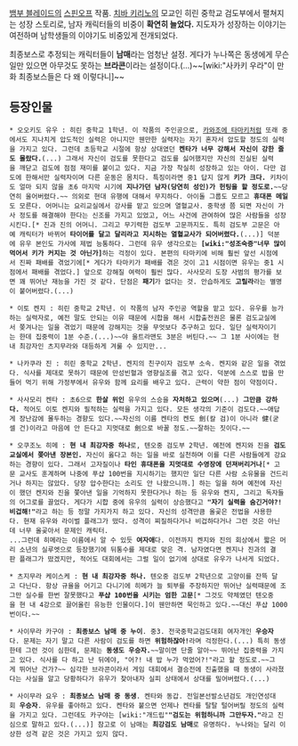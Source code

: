 [[뱀부 블레이드]]의 [[스핀오프]] 작품. [[치바 키리노]]의 모교인 히린 중학교 검도부에서 펼쳐지는 성장 스토리로, 남자 캐릭터들의 비중이 '''확연히 늘었다.''' 지도자가 성장하는 이야기는 여전하며 남학생들의 이야기도 비중있게 전개되었다.

최종보스로 추정되는 캐릭터들이 '''남매'''라는 엄청난 설정. 게다가 누나쪽은 동생에게 무슨 일만 있으면 아무것도 못하는 '''브라콘'''이라는 설정이다.(...)~~[wiki:"사카키 우라"이 만화 최종보스들은 다 왜 이렇다니]~~

== 등장인물 ==

 * 오오키도 유우 : 히린 중학교 1학년. 이 작품의 주인공으로, [[카와조에 타마키]]처럼 또래 중에서도 지나치게 압도적인 실력은 아니지만 웬만한 실력자는 자기 혼자서 압도할 정도의 실력을 가지고 있다. 그런데 초등학교 시절에 항상 상대였던 '''켄타가 너무 강해서 자신이 강한 줄도 몰랐다.'''(...) 그래서 자신이 검도를 못한다고 검도를 싫어했지만 자신의 진실된 실력을 깨닫고 검도에 점점 재미를 붙이고 있다. 지금 가장 착실히 성장하고 있는 아이. 다만 검도에 한해서만 실력자이며 다른 운동은 몸치다. 특징이라면 중1 답지 않게 '''키가 크다.''' 키차이도 얼마 되지 않을 초6 마지막 시기에 '''지나가던 남자(당연히 성인)가 헌팅을 할 정도로.'''~~당연히 울어버렸다.~~ 의외로 현대 유행에 대해서 무지하다. 아이돌 그룹도 모르고 '''휴대폰 메일'''도 모른다. 어머니는 요리교실에서 강사를 맡고 있으며 열혈교사. 중학생 쯤 되면 자신이 가사 정도를 해결해야 한다는 신조를 가지고 있었고, 어느 사건에 관여하여 많은 사람들을 성장시킨다.[* 진과 진의 어머니. 그리고 무기력한 검도부 고문까지도. 특히 검도부 고문은 아예 캐릭터가 바뀌어 '''타이어를 달고 달리라고 지시하는 열혈교사가 되어버렸다.'''(...)] 덕분에 유우 본인도 가사에 제법 능통하다. 그런데 유우 생각으로는 '''[wiki:"성조숙증"너무 많이 먹어서 키가 커지는 것 아닌가]'''하는 걱정이 있다. 본편의 타마키에 비해 훨씬 앞선 시점에서 진짜 패배를 겪었기에[* 게다가 타마키가 패배를 겪은 것이 고1 시점이면 유우는 중1 시점에서 패배를 겪었다.] 앞으로 강해질 여력이 훨씬 많다. 사사모리 도장 사범의 평가를 보면 꽤 뛰어난 재능을 가진 것 같다. 단점은 '''패기'''가 없다는 것. 안습하게도 '''고릴라'''라는 별명이 붙어버렸다.(...)

 * 이토 켄지 : 히린 중학교 2학년. 이 작품의 남자 주인공 역할을 맡고 있다. 유우를 능가하는 실력자로, 예전 말도 안되는 이유 때문에 시합을 해서 시합출전권은 물론 검도교실에서 쫒겨나는 일을 겪었기 때문에 강해지는 것을 무엇보다 추구하고 있다. 일단 실력자이기는 한데 집중력이 1분 수준.(...)~~야 울트라맨도 3분은 버틴다.~~ 그 1분 사이에는 현내 최강자인 츠지무라와 대등하게 겨룰 수 있지만...

 * 나카쿠라 진 : 히린 중학교 2학년. 켄지의 친구이자 검도부 소속. 켄지와 같은 일을 겪었다. 식사를 제대로 못하기 때문에 만성빈혈과 영향실조를 겪고 있다. 덕분에 스스로 밥을 만들어 먹기 위해 가정부에서 유우와 함께 요리를 배우고 있다. 근력이 약한 점이 약점이다.

 * 사사모리 켄타 : 초6으로 '''한살 위인''' 유우의 스승을 '''자처하고 있으며'''(...) '''그만큼 강하다.''' 적어도 이토 켄지와 필적하는 실력을 가지고 있다. 모든 생각의 기준이 검도다.~~애답게 장난감에 몰두하는 경향도 있다.~~자신의 이름 켄타의 켄도 劍(칼 검)이 아니라 健(굳셀 건)이라고 마음에 안 든다고 지멋대로 劍으로 바꿀 정도.~~잘하는 짓이다.~~

 * 오쿠조노 히메 : '''현 내 최강자중 하나'''로, 텐오중 검도부 2학년. 예전에 켄지와 진을 '''검도교실에서 쫒아낸 장본인.''' 자신이 옳다고 하는 일을 바로 실천하며 이를 다른 사람들에게 강요하는 경향이 있다. 그래서 고자질이나 '''타인 휴대폰을 지멋대로 수영장에 던져버리거나'''[* 고문 교사도 훈계하며 나중에 푸샵 100번을 지시하기는 했지만 일단 다른 사람 소유물을 건드리거나 하지는 않았다. 당장 압수한다는 소리도 안 나왔으니까.] 하는 일을 하며 예전에 자신이 했던 켄지와 진을 쫓아낸 일을 기억하지 못한다거나 하는 등 유우와 켄지, 그리고 독자들의 어그로를 끌었다. 게다가 시합 중에 유우의 실력이 상승했다고 '''"자기 실력을 숨긴거야?! 비겁해!"'''라고 하는 등 정말 가지가지 하고 있다. 자신의 성격만큼 올곶은 전법을 사용한다. 현재 유우와 라이벌 플래그가 떴다. 성격이 찌질하다거나 비겁하다거나 그런 것은 아닌데 너무 올곶아서 문제인 캐릭터.
 ...그런데 히메라는 이름에서 알 수 있듯 '''여자애'''다. 이전까지 켄지와 진의 회상에서 짧은 머리 소년의 실루엣으로 등장했기에 뒤통수를 제대로 맞은 격. 남자였다면 켄지나 진과의 결판 플래그가 떴겠지만, 적어도 대회에서는 그럴 일이 없기에 상대로 유우가 나서게 되었다.

 * 츠지무라 케이스케 : '''현 내 최강자중 하나.''' 텐오중 검도부 2학년으로 고양이를 잔뜩 달고 다닌다. 항상 규율을 어기고 다니기에 히메가 늘 퇴부를 주장하지만 뛰어난 실력때문에 조그만 실수를 한번 잘못했다고 '''푸샵 100번을 시키는 엄한 고문'''[* 그것도 약체였던 텐오중을 현 내 4강으로 끌어올린 유능한 인물이다.]이 웬만하면 묵인하고 있다.~~대신 푸샵 1000번이다.~~

 * 사이무라 카구야 : '''최종보스 남매 중 누이'''. 중3. 전국중학교검도대회 여자개인 '''우승자'''다. 문제는 자기 말고 다른 사람이 검도를 하면 '''위험하잖아!'''라며 걱정한다.(...) 특히 동생한테 그런 것이 심한데, 문제는 '''동생도 우승자.'''~~말이면 단줄 알아~~ 뛰어난 집중력을 가지고 있다. 식사를 다 하고 난 뒤에야, "어?! 내 밥 누가 먹었어?!"라고 할 정도로.~~그게 뛰어난 건가?~~ 심각한 브라콘이라서 게임 대회에서 결승전에 진출했을 때 동생이 사라졌다는 사실을 알고 당황하다가 유우가 찾아내자 실피 상태에서 상대를 밀어버렸다.(...)

 * 사이무라 요우 : '''최종보스 남매 중 동생'''. 켄타와 동갑. 전일본선발소년검도 개인연성대회 '''우승자'''. 유우를 좋아하고 있다. 켄타와 붙으면 언제나 켄타를 탈탈 털어버릴 정도의 실력을 가지고 있다. 그런데도 카구야는 [wiki:"개드립"'''"검도는 위험하니까 그만두자."'''라고 진심으로 말하고 있다.(...)] 참고로 이 남매는 '''최강검도 남매'''로 유명하다. 누나와는 달리 이상한 성격 같은 것은 가지고 있지 않다.
